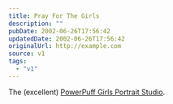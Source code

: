 ```yaml
---
title: Pray For The Girls
description: ""
pubDate: 2002-06-26T17:56:42
updatedDate: 2002-06-26T17:56:42
originalUrl: http://example.com
source: v1
tags:
  - "v1"
---
```


The (excellent) [PowerPuff Girls Portrait Studio][1].

[1]: http://www.nephco.com/powerpuffgirls/ppps.html "The PowerPuff Girls Portrait Studio"
